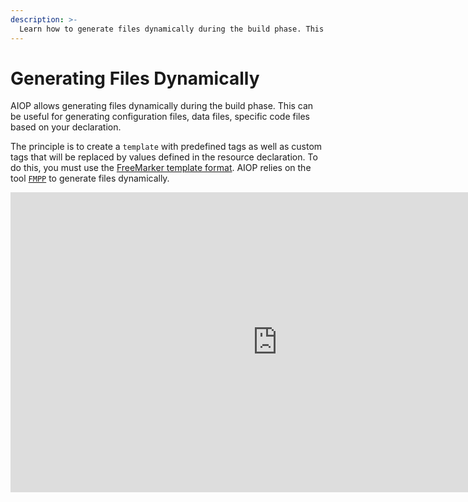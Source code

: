 ```yaml
---
description: >-
  Learn how to generate files dynamically during the build phase. This can be useful for generating configuration files, data files, specific code files based on your declaration. This allows generating multiple destination files from a source based on the resource declaration.
---
```



# Generating Files Dynamically

AIOP allows generating files dynamically during the build phase. This can be useful for generating configuration files, data files, specific code files based on your declaration.

The principle is to create a `template` with predefined tags as well as custom tags that will be replaced by values defined in the resource declaration. To do this, you must use the [FreeMarker template format](https://freemarker.apache.org/). AIOP relies on the tool [`FMPP`](/docs/vocabulary#fmpp) to generate files dynamically.

<iframe width="853" height="480" src="https://www.youtube.com/embed/emgXXWnCiZM?si=2SGnJQW5kKza0dsh?rel=0" title="YouTube video player" frameborder="0" allow="fullscreen; accelerometer;" allowfullscreen/>

## Conditions

To use this feature, you must install the dependency `fmpp` on your machine (see [installation](#installation)). To generate the file dynamically, you must name the resource file with the extension [`.ftl`](/docs/vocabulary#ftl).

## Declaration

For example, you can declare a file template that will generate a different `readme` for each system and client.

<FileTree>
  <FileTree.Folder name="playbook" defaultOpen>
    <FileTree.Folder name=".git">
        <FileTree.File name="..." />
    </FileTree.Folder>
    <FileTree.File name=".aiop" />
    <FileTree.Folder name="resources" defaultOpen>
        <FileTree.File name=".aml" />
        <FileTree.File name="readme.ftl" />
    </FileTree.Folder>
  </FileTree.Folder>
</FileTree>

```yaml {7-8, 12-13} filename="resources/.aml"
- source: readme.ftl
  destination: readme.md
  compatibility:
    - archi1/model1:
        apps: [app]
        clients: [client1, client2]
      fmpp_data:
        version: 1.0
    - archi1/model2:
        apps: [app]
        clients: [client1, client2]
      fmpp_data:
        version: 2.0
```

Here, the file `readme.ftl` is a template that will be used to generate the file `readme.md`. We have declared the resource for two specific system models. They both contain additional data to use in the FreeMarker template with the additional field `fmpp_data`. __This field is optional__. Let's take an example content of the `readme.ftl` file:

```ftl filename="readme.ftl"
# README
Version: ${version}
Target: ${system_target.name}
<#if system_target.args.clients=="client1">
<#assign client=system_target.args.clients>

This message is for ${client?cap_first}... keep it secret...
</#if>

Here's a completely normal readme...
```

You'll notice that there are FreeMarker tags `${version}` and `${system_target...}`. The `${version}` tag is a custom tag specific to a given system. However, the `${system_target...}` tag is a predefined tag by AIOP. It allows retrieving values from the resource declaration (the list of predefined values is available [here](#predifined)).

In this case, if we request to generate a package for the model `archi1/model1` with the client `client1`, the generated `readme.md` file will be:

```md filename="readme.md"
# README
Version: 1.0
Target: archi1/model1

This message is for Client1... keep it secret...

Here's a completely normal readme...
```

However, if we request to generate a package for the model `archi1/model2` with the client `client1`, the generated `readme.md` file will be:

```md filename="readme.md"
# README
Version: 2.0
Target: archi1/model2

This message is for Client1... keep it secret...

Here's a completely normal readme...
```

Continuing with the comparison, if we request to generate a package for the model `archi1/model2` with the client `client2`, the generated `readme.md` file will be:

```md filename="readme.md"
# README
Version: 2.0
Target: archi1/model2

Here's a completely normal readme...
```

## Predefined Data [#predifined]

Here's the list of predefined values by AIOP that you can use in your FreeMarker templates:

- `system_target.name`: the name of the target system in the format `x/x/x` (e.g., `archi1/model1`)
- `system_target.args`: the arguments of the target system. In our example, `system_target.args.clients` is the list of clients of the target system.

## Going Further

For more information on FreeMarker tags, you can consult the [official documentation](https://freemarker.apache.org/docs/dgui_template_exp.html). You can also check the FreeMarker template language reference [here](https://freemarker.apache.org/docs/ref.html).